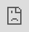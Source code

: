 ```yaml
---
title: ""
---
```


<link rel="stylesheet" href="css/styles.css">

<iframe src="https://public.tableau.com/views/AllTypologies/SuburbanChange?:embed=y&:display_count=yes&:showVizHome=no!:origin=viz_share_link" style="position: absolute; top: 0; left: 0; width: 100%; height: 100%;" frameBorder="0" allowFullScreen />

